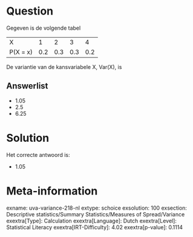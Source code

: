 Question
========

Gegeven is de volgende tabel

  ---------- ----- ----- ----- -----
  X          1     2     3     4
  P(X = x)   0.2   0.3   0.3   0.2
  ---------- ----- ----- ----- -----

De variantie van de kansvariabele X, Var(X), is


Answerlist
----------

* 1.05
* 2.5
* 6.25

Solution
========

Het correcte antwoord is: 

* 1.05

Meta-information
================
exname: uva-variance-218-nl
extype: schoice
exsolution: 100
exsection: Descriptive statistics/Summary Statistics/Measures of Spread/Variance
exextra[Type]: Calculation
exextra[Language]: Dutch
exextra[Level]: Statistical Literacy
exextra[IRT-Difficulty]: 4.02
exextra[p-value]: 0.1114
